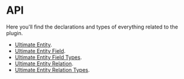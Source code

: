 # API

Here you'll find the declarations and types of everything related to the plugin.

- [Ultimate Entity](/api-declarations/ultimate-entity).
- [Ultimate Entity Field](/api-declarations/ultimate-entity-field).
- [Ultimate Entity Field Types](/api-declarations/ultimate-entity-field-types).
- [Ultimate Entity Relation](/api-declarations/ultimate-entity-relation).
- [Ultimate Entity Relation Types](/api-declarations/ultimate-entity-relation-types).
